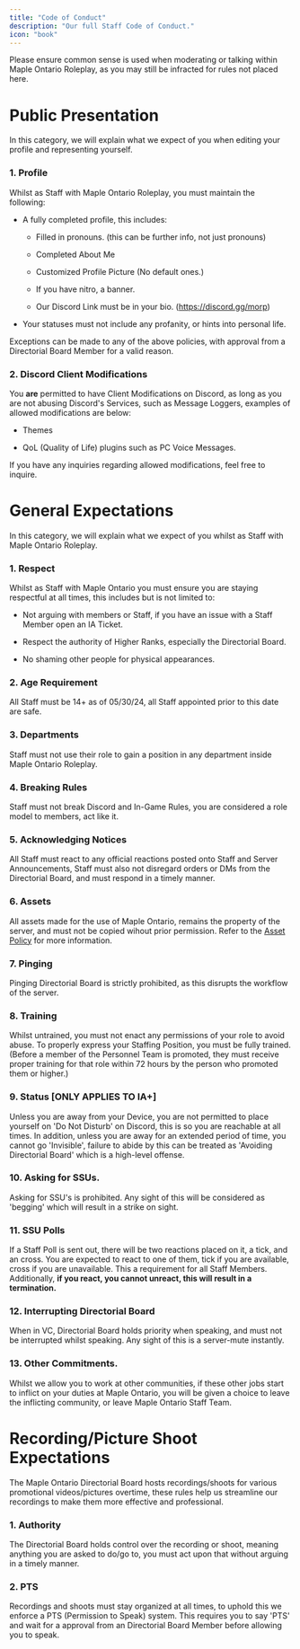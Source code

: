 ```yaml
---
title: "Code of Conduct"
description: "Our full Staff Code of Conduct."
icon: "book"
---
```


<Warning>Please ensure common sense is used when moderating or talking within Maple Ontario Roleplay, as you may still be infracted for rules not placed here.</Warning>

# Public Presentation

<Info>In this category, we will explain what we expect of you when editing your profile and representing yourself.</Info>

### 1. Profile

Whilst as Staff with Maple Ontario Roleplay, you must maintain the following:

* A fully completed profile, this includes:

  * Filled in pronouns. (this can be further info, not just pronouns)

  * Completed About Me

  * Customized Profile Picture (No default ones.)

  * If you have nitro, a banner.

  * Our Discord Link must be in your bio. (https://discord.gg/morp)

* Your statuses must not include any profanity, or hints into personal life.

<Info>Exceptions can be made to any of the above policies, with approval from a Directorial Board Member for a valid reason.</Info>

### 2. Discord Client Modifications

You **are** permitted to have Client Modifications on Discord, as long as you are not abusing Discord's Services, such as Message Loggers, examples of allowed modifications are below:

* Themes

* QoL (Quality of Life) plugins such as PC Voice Messages.

<Note>If you have any inquiries regarding allowed modifications, feel free to inquire.</Note>

# General Expectations

<Info>In this category, we will explain what we expect of you whilst as Staff with Maple Ontario Roleplay.</Info>

### 1. Respect

Whilst as Staff with Maple Ontario you must ensure you are staying respectful at all times, this includes but is not limited to:

* Not arguing with members or Staff, if you have an issue with a Staff Member open an IA Ticket.

* Respect the authority of Higher Ranks, especially the Directorial Board.

* No shaming other people for physical appearances.

### 2. Age Requirement

All Staff must be 14+ as of 05/30/24, all Staff appointed prior to this date are safe.

### 3. Departments

Staff must not use their role to gain a position in any department inside Maple Ontario Roleplay.

### 4. Breaking Rules

Staff must not break Discord and In-Game Rules, you are considered a role model to members, act like it.

### 5. Acknowledging Notices

All Staff must react to any official reactions posted onto Staff and Server Announcements, Staff must also not disregard orders or DMs from the Directorial Board, and must respond in a timely manner.

### 6. Assets

All assets made for the use of Maple Ontario, remains the property of the server, and must not be copied wihout prior permission. Refer to the [Asset Policy](https://staff.osrp.site/Information/Asset%20Policy) for more information.

### 7. Pinging

Pinging Directorial Board is strictly prohibited, as this disrupts the workflow of the server.

### 8. Training

Whilst untrained, you must not enact any permissions of your role to avoid abuse. To properly express your Staffing Position, you must be fully trained. (Before a member of the Personnel Team is promoted, they must receive proper training for that role within 72 hours by the person who promoted them or higher.)

### 9. Status \[ONLY APPLIES TO IA+]

Unless you are away from your Device, you are not permitted to place yourself on 'Do Not Disturb' on Discord, this is so you are reachable at all times. In addition, unless you are away for an extended period of time, you cannot go 'Invisible', failure to abide by this can be treated as 'Avoiding Directorial Board' which is a high-level offense.

### 10. Asking for SSUs.

Asking for SSU's is prohibited. Any sight of this will be considered as 'begging' which will result in a strike on sight.

### 11. SSU Polls

If a Staff Poll is sent out, there will be two reactions placed on it, a tick, and an cross. You are expected to react to one of them, tick if you are available, cross if you are unavailable. This a requirement for all Staff Members. Additionally, **if you react, you cannot unreact, this will result in a termination.**

### 12. Interrupting Directorial Board

When in VC, Directorial Board holds priority when speaking, and must not be interrupted whilst speaking. Any sight of this is a server-mute instantly.

### 13. Other Commitments.

Whilst we allow you to work at other communities, if these other jobs start to inflict on your duties at Maple Ontario, you will be given a choice to leave the inflicting community, or leave Maple Ontario Staff Team.

# Recording/Picture Shoot Expectations

<Info>The Maple Ontario Directorial Board hosts recordings/shoots for various promotional videos/pictures overtime, these rules help us streamline our recordings to make them more effective and professional.</Info>

### 1. Authority

The Directorial Board holds control over the recording or shoot, meaning anything you are asked to do/go to, you must act upon that without arguing in a timely manner.

### 2. PTS

Recordings and shoots must stay organized at all times, to uphold this we enforce a PTS (Permission to Speak) system. This requires you to say 'PTS' and wait for a approval from an Directorial Board Member before allowing you to speak.
